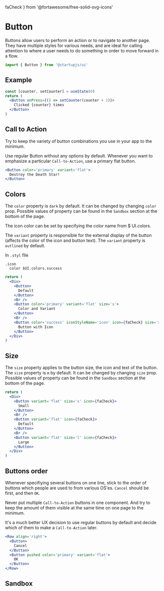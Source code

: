   faCheck
} from '@fortawesome/free-solid-svg-icons'

# Button

Buttons allow users to perform an action or to navigate to another page. They have multiple styles for various needs, and are ideal for calling attention to where a user needs to do something in order to move forward in a flow.

```jsx
import { Button } from '@startupjs/ui'
```

## Example

```jsx example
const [counter, setCounter] = useState(0)
return (
  <Button onPress={() => setCounter(counter + 1)}>
    Clicked {counter} times
  </Button>
)
```

## Call to Action

Try to keep the variety of button combinations you use in your app to the minimum.

Use regular Button without any options by default. Whenever you want to emphasize a particular `Call-to-Action`, use a primary flat button.

```jsx example
<Button color='primary' variant='flat'>
  Destroy the Death Star!
</Button>
```

## Colors

The `color` property is `dark` by default. It can be changed by changing `color` prop. Possible values of property can be found in the `Sandbox` section at the bottom of the page.

The icon color can be set by specifying the color name from $ UI.colors.

The `variant` property is responsible for the external display of the button (affects the color of the icon and button text). The `variant` property is `outlined` by default.

In `.styl` file
```stylus
.icon
  color $UI.colors.success
```

```jsx example
return (
  <Div>
    <Button>
      Default
    </Button>
    <Br />
    <Button color='primary' variant='flat' size='s'>
      Color and Variant
    </Button>
    <Br />
    <Button color='success' iconStyleName='icon' icon={faCheck} size='xl'>
      Button with Icon
    </Button>
  </Div>
)
```

## Size

The `size` property applies to the button size, the icon and text of the button.
The `size` property is `m` by default. It can be changed by changing `size` prop. Possible values of property can be found in the `Sandbox` section at the bottom of the page.

```jsx example
return (
  <Div>
    <Button variant='flat' size='s' icon={faCheck}>
      Small
    </Button>
    <Br />
    <Button variant='flat' icon={faCheck}>
      Default
    </Button>
    <Br />
    <Button variant='flat' size='l' icon={faCheck}>
      Large
    </Button>
  </Div>
)
```

## Buttons order

Whenever specifiying several buttons on one line, stick to the order of buttons which people are used to from various OS'es. `Cancel` should be first, and then `OK`.

Never put multiple `Call-to-Action` buttons in one component. And try to keep the amount of them visible at the same time on one page to the minimum.

It's a much better UX decision to use regular buttons by default and decide which of them to make a `Call-to-Action` later.

```jsx example
<Row align='right'>
  <Button>
    Cancel
  </Button>
  <Button pushed color='primary' variant='flat'>
    OK
  </Button>
</Row>
```

## Sandbox

<Sandbox Component={Button} />
